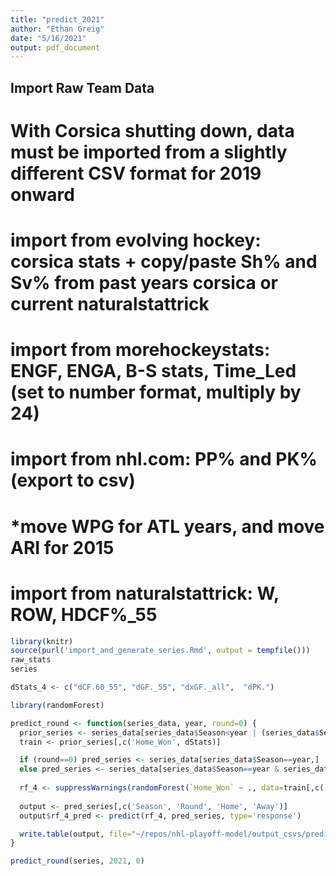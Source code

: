 ```yaml
---
title: "predict_2021"
author: "Ethan Greig"
date: "5/16/2021"
output: pdf_document
---
```

## Import Raw Team Data

# With Corsica shutting down, data must be imported from a slightly different CSV format for 2019 onward

# import from evolving hockey: corsica stats + copy/paste Sh% and Sv% from past years corsica or current naturalstattrick
# import from morehockeystats: ENGF, ENGA, B-S stats, Time_Led (set to number format, multiply by 24)
# import from nhl.com: PP% and PK% (export to csv)
#   *move WPG for ATL years, and move ARI for 2015
# import from naturalstattrick: W, ROW, HDCF%_55
```r
library(knitr)
source(purl('import_and_generate_series.Rmd', output = tempfile()))
raw_stats
series
```

```r
dStats_4 <- c("dCF.60_55", "dGF._55", "dxGF._all",  "dPK.")
```

```r
library(randomForest)

predict_round <- function(series_data, year, round=0) {
  prior_series <- series_data[series_data$Season<year | (series_data$Season==year & series_data$Round<round),]
  train <- prior_series[,c('Home_Won', dStats)]

  if (round==0) pred_series <- series_data[series_data$Season==year,]
  else pred_series <- series_data[series_data$Season==year & series_data$Round==round,]
  
  rf_4 <- suppressWarnings(randomForest(`Home_Won` ~ ., data=train[,c('Home_Won', dStats_4)], ntree=500000, mtry=1, nodesize=25))
  
  output <- pred_series[,c('Season', 'Round', 'Home', 'Away')]
  output$rf_4_pred <- predict(rf_4, pred_series, type='response')

  write.table(output, file="~/repos/nhl-playoff-model/output_csvs/predictions_2021_temp.csv", sep=',', col.names=NA)
}
```

```r
predict_round(series, 2021, 0)
```